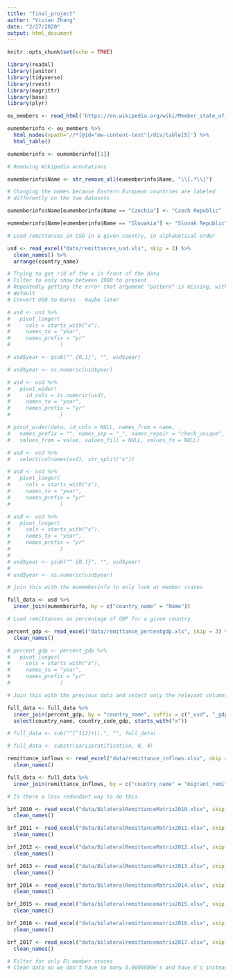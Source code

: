 ```yaml
---
title: "final_project"
author: "Vivian Zhang"
date: "2/27/2020"
output: html_document
---
```


```r
knitr::opts_chunk$set(echo = TRUE)

library(readxl)
library(janitor)
library(tidyverse)
library(rvest)
library(magrittr)
library(base)
library(plyr)

```

```r

eu_members <- read_html('https://en.wikipedia.org/wiki/Member_state_of_the_European_Union', skip = 0)

eumemberinfo <- eu_members %>%
  html_nodes(xpath='//*[@id="mw-content-text"]/div/table[5]') %>%
  html_table()

eumemberinfo <- eumemberinfo[[1]]

# Removing Wikipedia annotations

eumemberinfo$Name <- str_remove_all(eumemberinfo$Name, "\\[.*\\]")

# Changing the names because Eastern European countries are labeled
# differently on the two datasets

eumemberinfo$Name[eumemberinfo$Name == "Czechia"] <- "Czech Republic"

eumemberinfo$Name[eumemberinfo$Name == "Slovakia"] <- "Slovak Republic"

```

```r

# Load remittances in USD in a given country, in alphabetical order

usd <- read_excel("data/remittances_usd.xls", skip = 3) %>%
  clean_names() %>% 
  arrange(country_name)

# Trying to get rid of the x in front of the data
# Filter to only show between 1980 to present
# Repeatedly getting the error that argument "pattern" is missing, with no
# default
# Convert USD to Euros - maybe later

# usd <- usd %>%
#   pivot_longer(
#     cols = starts_with("x"),
#     names_to = "year",
#     names_prefix = "yr"
#                )

# usd$year <- gsub("^.{0,1}", "", usd$year)

# usd$year <- as.numeric(usd$year)

# usd <- usd %>%
#   pivot_wider(
#     id_cols = is.numeric(usd),
#     names_to = "year",
#     names_prefix = "yr"
#                )

# pivot_wider(data, id_cols = NULL, names_from = name,
#   names_prefix = "", names_sep = "_", names_repair = "check_unique",
#   values_from = value, values_fill = NULL, values_fn = NULL)

# usd <- usd %>%
#   select(colnames(usd), str_split("x"))

# usd <- usd %>%
#   pivot_longer(
#     cols = starts_with("x"),
#     names_to = "year",
#     names_prefix = "yr"
#                )

# usd <- usd %>%
#   pivot_longer(
#     cols = starts_with("x"),
#     names_to = "year",
#     names_prefix = "yr"
#                )
# 
# usd$year <- gsub("^.{0,1}", "", usd$year)
# 
# usd$year <- as.numeric(usd$year)

# join this with the eumemberinfo to only look at member states

full_data <- usd %>%
  inner_join(eumemberinfo, by = c("country_name" = "Name"))

# Load remittances as percentage of GDP for a given country

percent_gdp <- read_excel("data/remittance_percentgdp.xls", skip = 3) %>%
  clean_names()

# percent_gdp <- percent_gdp %>%
#   pivot_longer(
#     cols = starts_with("x"),
#     names_to = "year",
#     names_prefix = "yr"
#                )

# Join this with the previous data and select only the relevant columns

full_data <- full_data %>%
  inner_join(percent_gdp, by = "country_name", suffix = c("_usd", "_gdp")) %>%
  select(country_name, country_code_gdp, starts_with("x"))

# full_data <- sub("^[^1|2]+\\.", "", full_data)

# full_data <- substr(paris$ratification, 0, 4)

```

```r

remittance_inflows <- read_excel("data/remittance_inflows.xlsx", skip = 0) %>%
  clean_names()

full_data <- full_data %>%
  inner_join(remittance_inflows, by = c("country_name" = "migrant_remittance_inflows_us_million"))

```

```r

# Is there a less redundant way to do this

brf_2010 <- read_excel("data/BilateralRemittanceMatrix2010.xlsx", skip = 1) %>%
  clean_names()

brf_2011 <- read_excel("data/BilateralRemittanceMatrix2011.xlsx", skip = 1) %>%
  clean_names()

brf_2012 <- read_excel("data/BilateralRemittanceMatrix2012.xlsx", skip = 1) %>%
  clean_names()

brf_2013 <- read_excel("data/BilateralRemittanceMatrix2013.xlsx", skip = 1) %>%
  clean_names()

brf_2014 <- read_excel("data/BilateralRemittanceMatrix2014.xlsx", skip = 1) %>%
  clean_names()

brf_2015 <- read_excel("data/bilateralremittancematrix2015.xlsx", skip = 1) %>%
  clean_names()

brf_2016 <- read_excel("data/bilateralremittancematrix2016.xlsx", skip = 1) %>%
  clean_names()

brf_2017 <- read_excel("data/bilateralremittancematrix2017.xlsx", skip = 1) %>%
  clean_names()

# Filter for only EU member states
# Clean data so we don't have so many 0.0000000e's and have 0's instead

```

